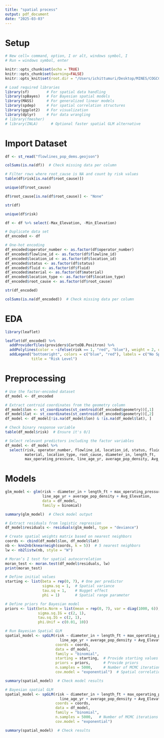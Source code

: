 ```yaml
---
title: "spatial process"
output: pdf_document
date: "2025-03-03"
---
```


# Setup

```r
# New cell= command, option, I or alt, windows symbol, I 
# Run = windows symbol, enter 

knitr::opts_chunk$set(echo = TRUE)
knitr::opts_chunk$set(warning=FALSE)
knitr::opts_knit$set(root.dir = "/Users/ichittumuri/Desktop/MINES/COGCC-Risk-Analysis/Data")
```

```r
# Load required libraries
library(sf)        # For spatial data handling
library(spBayes)   # For Bayesian spatial models
library(MASS)      # For generalized linear models
library(spdep)     # For spatial correlation structures
library(ggplot2)   # For visualization
library(dplyr)     # For data wrangling
# library(fmesher)
# library(INLA)      # Optional faster spatial GLM alternative
```

# Import Dataset 

```r
df <- st_read("flowlines_pop_dems.geojson")
```
```r
colSums(is.na(df))  # Check missing data per column
```
```r
# Filter rows where root_cause is NA and count by risk values
table(df$risk[is.na(df$root_cause)])
```

```r
unique(df$root_cause)
```
```r
df$root_cause[is.na(df$root_cause)] <- "None"
```

```r
str(df)
```

```r
unique(df$risk)
```

```r
df <- df %>% select(-Max_Elevation, -Min_Elevation)
```

```r
# Duplicate data set 
df_encoded <- df
```

```r
# One-hot encoding
df_encoded$operator_number <- as.factor(df$operator_number)
df_encoded$flowline_id <- as.factor(df$flowline_id)
df_encoded$location_id <- as.factor(df$location_id)
df_encoded$status <- as.factor(df$status)
df_encoded$fluid <- as.factor(df$fluid)
df_encoded$material <- as.factor(df$material)
df_encoded$location_type <- as.factor(df$location_type)
df_encoded$root_cause <- as.factor(df$root_cause)
```

```r
str(df_encoded)
```

```r
colSums(is.na(df_encoded))  # Check missing data per column
```

# EDA

```r
library(leaflet)

leaflet(df_encoded) %>%
  addProviderTiles(providers$CartoDB.Positron) %>%
  addPolylines(color = ~ifelse(risk == 1, "red", "blue"), weight = 2, opacity = 0.7) %>%
  addLegend("bottomright", colors = c("blue", "red"), labels = c("No Spill", "Spill"),
            title = "Risk Level")
```

# Preprocessing 

```r
# Use the factor-encoded dataset
df_model <- df_encoded

# Extract centroid coordinates from the geometry column
df_model$lon <- st_coordinates(st_centroid(df_encoded$geometry))[,1]
df_model$lat <- st_coordinates(st_centroid(df_encoded$geometry))[,2]
df_model <- df_model[!is.na(df_model$lon) & !is.na(df_model$lat), ]

# Check binary response variable
table(df_model$risk)  # Ensure it's 0/1

# Select relevant predictors including the factor variables
df_model <- df_model %>%
  select(risk, operator_number, flowline_id, location_id, status, fluid, 
         material, location_type, root_cause, diameter_in, length_ft, 
         max_operating_pressure, line_age_yr, average_pop_density, Avg_Elevation, lon, lat)
```

# Models

```r
glm_model <- glm(risk ~ diameter_in + length_ft + max_operating_pressure + 
                 line_age_yr + average_pop_density + Avg_Elevation, 
                 data = df_model, 
                 family = binomial)

summary(glm_model)  # Check model output
```


```r
# Extract residuals from logistic regression
df_model$residuals <- residuals(glm_model, type = "deviance")

# Create spatial weights matrix based on nearest neighbors
coords <- cbind(df_model$lon, df_model$lat)
nb <- knn2nb(knearneigh(coords, k = 5))  # 5 nearest neighbors
lw <- nb2listw(nb, style = "W")

# Moran’s I test for spatial autocorrelation
moran_test <- moran.test(df_model$residuals, lw)
print(moran_test)
```

```r
# Define initial values
starting <- list(beta = rep(0, 7), # One per predictor
                 sigma.sq = 1,  # Spatial variance
                 tau.sq = 1,    # Nugget effect
                 phi = 1)       # Spatial range parameter

# Define priors for Bayesian model
priors <- list(beta.Norm = list(mean = rep(0, 7), var = diag(1000, 6)), 
               sigma.sq.IG = c(2, 1), 
               tau.sq.IG = c(2, 1), 
               phi.Unif = c(0.01, 10))

# Run Bayesian Spatial GLM
spatial_model <- spGLM(risk ~ diameter_in + length_ft + max_operating_pressure + 
                         line_age_yr + average_pop_density + Avg_Elevation,
                       coords = coords, 
                       data = df_model,
                       family = "binomial",
                       starting = starting,  # Provide starting values
                       priors = priors,      # Provide priors
                       n.samples = 5000,     # Number of MCMC iterations
                       cov.model = "exponential")  # Spatial correlation model

summary(spatial_model)  # Check model results
```



```r
# Bayesian spatial GLM
spatial_model <- spGLM(risk ~ diameter_in + length_ft + max_operating_pressure + 
                         line_age_yr + average_pop_density + Avg_Elevation,
                       coords = coords, 
                       data = df_model,
                       family = "binomial",
                       n.samples = 5000,   # Number of MCMC iterations
                       cov.model = "exponential") 

summary(spatial_model)  # Check results
```










